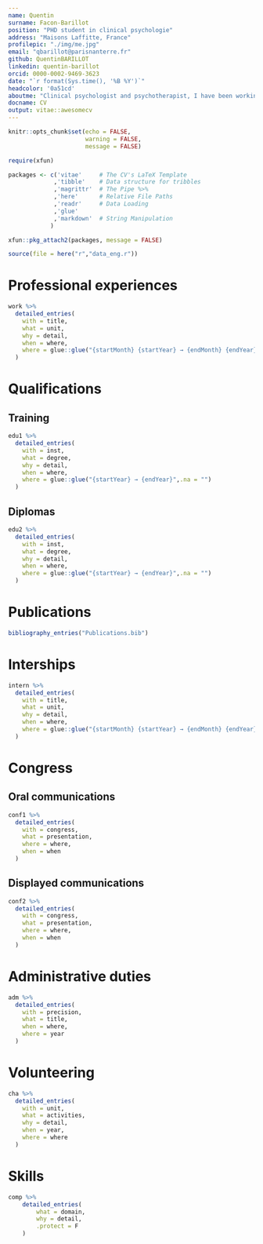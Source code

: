 ```yaml
---
name: Quentin
surname: Facon-Barillot
position: "PHD student in clinical psychologie"
address: "Maisons Laffitte, France"
profilepic: "./img/me.jpg"
email: "qbarillot@parisnanterre.fr"
github: QuentinBARILLOT
linkedin: quentin-barillot
orcid: 0000-0002-9469-3623
date: "`r format(Sys.time(), '%B %Y')`"
headcolor: '0a51cd'
aboutme: "Clinical psychologist and psychotherapist, I have been working for more than a year on a PHD in clinical psychology on student mental health under the supervision of Lucia Romo and Yannick Morvan. I also carry out voluntary consultations for the Fondation Santé des Étudiants de France in Paris (FSEF)."
docname: CV
output: vitae::awesomecv
---
```


```r
knitr::opts_chunk$set(echo = FALSE,
                      warning = FALSE,
                      message = FALSE)

require(xfun)

packages <- c('vitae'     # The CV's LaTeX Template
             ,'tibble'    # Data structure for tribbles
             ,'magrittr'  # The Pipe %>%
             ,'here'      # Relative File Paths
             ,'readr'     # Data Loading
             ,'glue'
             ,'markdown'  # String Manipulation
            )

xfun::pkg_attach2(packages, message = FALSE)

source(file = here("r","data_eng.r"))

```

# Professional experiences

```r

work %>%
  detailed_entries(
    with = title,
    what = unit,
    why = detail,
    when = where,
    where = glue::glue("{startMonth} {startYear} → {endMonth} {endYear}",.na = "")
  )

```

# Qualifications

## Training

```r

edu1 %>%
  detailed_entries(
    with = inst,
    what = degree,
    why = detail,
    when = where,
    where = glue::glue("{startYear} → {endYear}",.na = "")
  )

```

## Diplomas

```r

edu2 %>%
  detailed_entries(
    with = inst,
    what = degree,
    why = detail,
    when = where,
    where = glue::glue("{startYear} → {endYear}",.na = "")
  )

```

# Publications

```r

bibliography_entries("Publications.bib")
```

# Interships

```r

intern %>%
  detailed_entries(
    with = title,
    what = unit,
    why = detail,
    when = where,
    where = glue::glue("{startMonth} {startYear} → {endMonth} {endYear}",.na = "")
  )

```

# Congress

## Oral communications

```r

conf1 %>%
  detailed_entries(
    with = congress,
    what = presentation,
    where = where,
    when = when
  )

```

## Displayed communications

```r

conf2 %>%
  detailed_entries(
    with = congress,
    what = presentation,
    where = where,
    when = when
  )

```

\pagebreak

# Administrative duties

```r

adm %>%
  detailed_entries(
    with = precision,
    what = title,
    when = where,
    where = year
  )

```

# Volunteering

```r

cha %>%
  detailed_entries(
    with = unit,
    what = activities,
    why = detail,
    when = year,
    where = where
  )

```

# Skills 

```r

comp %>%
    detailed_entries(
        what = domain,
        why = detail,
        .protect = F
    )
```
